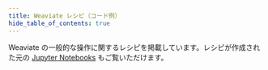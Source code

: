 ```yaml
---
title: Weaviate レシピ（コード例）
hide_table_of_contents: true
---
```


Weaviate の一般的な操作に関するレシピを掲載しています。レシピが作成された元の [Jupyter Notebooks](https://github.com/weaviate/recipes) もご覧いただけます。


<RecipesCards path="/weaviate/recipes" />